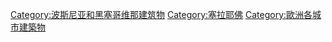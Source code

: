 [[Category:波斯尼亚和黑塞哥维那建筑物|Category:波斯尼亚和黑塞哥维那建筑物]]
[[Category:塞拉耶佛|Category:塞拉耶佛]]
[[Category:歐洲各城市建築物|Category:歐洲各城市建築物]]